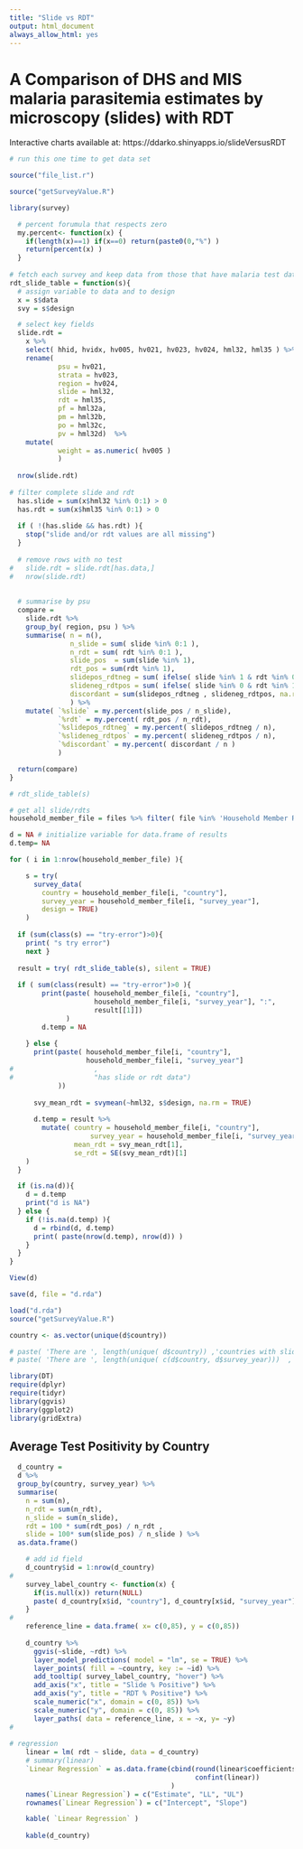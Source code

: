 ---
title: "Slide vs RDT"
output: html_document
always_allow_html: yes
---

# A Comparison of DHS and MIS malaria parasitemia estimates by microscopy (slides) with RDT 

Interactive charts available at: https://ddarko.shinyapps.io/slideVersusRDT

```{r,  echo = FALSE, eval=FALSE}

# run this one time to get data set

source("file_list.r")  

source("getSurveyValue.R")

library(survey)

  # percent forumula that respects zero
  my.percent<- function(x) {
    if(length(x)==1) if(x==0) return(paste0(0,"%") )
    return(percent(x) )
  }
  
# fetch each survey and keep data from those that have malaria test data
rdt_slide_table = function(s){ 
  # assign variable to data and to design
  x = s$data
  svy = s$design

  # select key fields
  slide.rdt = 
    x %>% 
    select( hhid, hvidx, hv005, hv021, hv023, hv024, hml32, hml35 ) %>% 
    rename( 
            psu = hv021,
            strata = hv023,
            region = hv024,
            slide = hml32,
            rdt = hml35,
            pf = hml32a,
            pm = hml32b,
            po = hml32c,
            pv = hml32d)  %>%
    mutate( 
            weight = as.numeric( hv005 )
            )
  
  nrow(slide.rdt)
 
# filter complete slide and rdt 
  has.slide = sum(x$hml32 %in% 0:1) > 0
  has.rdt = sum(x$hml35 %in% 0:1) > 0
  
  if ( !(has.slide && has.rdt) ){
    stop("slide and/or rdt values are all missing")
  }
  
  # remove rows with no test  
#   slide.rdt = slide.rdt[has.data,] 
#   nrow(slide.rdt)
  
  
  # summarise by psu
  compare = 
    slide.rdt %>% 
    group_by( region, psu ) %>%
    summarise( n = n(),
               n_slide = sum( slide %in% 0:1 ),
               n_rdt = sum( rdt %in% 0:1 ),
               slide_pos  = sum(slide %in% 1),
               rdt_pos = sum(rdt %in% 1),
               slidepos_rdtneg = sum( ifelse( slide %in% 1 & rdt %in% 0, 1, 0) ),
               slideneg_rdtpos = sum( ifelse( slide %in% 0 & rdt %in% 1, 1, 0) ),
               discordant = sum(slidepos_rdtneg , slideneg_rdtpos, na.rm = TRUE)
               ) %>%
    mutate( `%slide` = my.percent(slide_pos / n_slide),
            `%rdt` = my.percent( rdt_pos / n_rdt),
            `%slidepos_rdtneg` = my.percent( slidepos_rdtneg / n),
            `%slideneg_rdtpos` = my.percent( slideneg_rdtpos / n),
            `%discordant` = my.percent( discordant / n )
            ) 

  return(compare)
}

# rdt_slide_table(s)

# get all slide/rdts 
household_member_file = files %>% filter( file %in% 'Household Member Recode.rda') 

d = NA # initialize variable for data.frame of results
d.temp= NA

for ( i in 1:nrow(household_member_file) ){

    s = try(
      survey_data(
        country = household_member_file[i, "country"],
        survey_year = household_member_file[i, "survey_year"],
        design = TRUE)
    )
  
  if (sum(class(s) == "try-error")>0){ 
    print( "s try error") 
    next }
    
  result = try( rdt_slide_table(s), silent = TRUE)
  
  if ( sum(class(result) == "try-error")>0 ){ 
        print(paste( household_member_file[i, "country"], 
                     household_member_file[i, "survey_year"], ":", 
                     result[[1]])
              )
        d.temp = NA
        
    } else {
      print(paste( household_member_file[i, "country"],
                   household_member_file[i, "survey_year"]
#                    , 
#                    "has slide or rdt data")
            ))
      
      svy_mean_rdt = svymean(~hml32, s$design, na.rm = TRUE)
      
      d.temp = result %>%
        mutate( country = household_member_file[i, "country"],
                    survey_year = household_member_file[i, "survey_year"],
                mean_rdt = svy_mean_rdt[1],
                se_rdt = SE(svy_mean_rdt)[1]
    )
  }

  if (is.na(d)){
    d = d.temp
    print("d is NA")
  } else {
    if (!is.na(d.temp) ){
      d = rbind(d, d.temp)
      print( paste(nrow(d.temp), nrow(d)) )
    } 
  }
}

View(d)

save(d, file = "d.rda")

```

```{r, echo= FALSE, include= FALSE}

load("d.rda")
source("getSurveyValue.R")

country <- as.vector(unique(d$country))

# paste( 'There are ', length(unique( d$country)) ,'countries with slide and rdt data')
# paste( 'There are ', length(unique( c(d$country, d$survey_year)))  ,'surveys with slide and rdt data')

library(DT)  
require(dplyr)
require(tidyr)
library(ggvis)
library(ggplot2)
library(gridExtra)


```

## Average Test Positivity by Country

```{r, echo=FALSE, message= FALSE, warning=FALSE}

  d_country = 
  d %>% 
  group_by(country, survey_year) %>%
  summarise(
    n = sum(n),
    n_rdt = sum(n_rdt),
    n_slide = sum(n_slide),
    rdt = 100 * sum(rdt_pos) / n_rdt ,
    slide = 100* sum(slide_pos) / n_slide ) %>%
  as.data.frame() 

    # add id field
    d_country$id = 1:nrow(d_country)
#     
    survey_label_country <- function(x) {
      if(is.null(x)) return(NULL)
      paste( d_country[x$id, "country"], d_country[x$id, "survey_year"])
    }
#     
    reference_line = data.frame( x= c(0,85), y = c(0,85))
    
    d_country %>%
      ggvis(~slide, ~rdt) %>%
      layer_model_predictions( model = "lm", se = TRUE) %>%
      layer_points( fill = ~country, key := ~id) %>%
      add_tooltip( survey_label_country, "hover") %>%
      add_axis("x", title = "Slide % Positive") %>%
      add_axis("y", title = "RDT % Positive") %>%
      scale_numeric("x", domain = c(0, 85)) %>%
      scale_numeric("y", domain = c(0, 85)) %>%
      layer_paths( data = reference_line, x = ~x, y= ~y)
#
 
# regression
    linear = lm( rdt ~ slide, data = d_country)
    # summary(linear)
    `Linear Regression` = as.data.frame(cbind(round(linear$coefficients, 2),
                                              confint(linear))
                                        )
    names(`Linear Regression`) = c("Estimate", "LL", "UL")
    rownames(`Linear Regression`) = c("Intercept", "Slope")

    kable( `Linear Regression` )
    
    kable(d_country)
```

